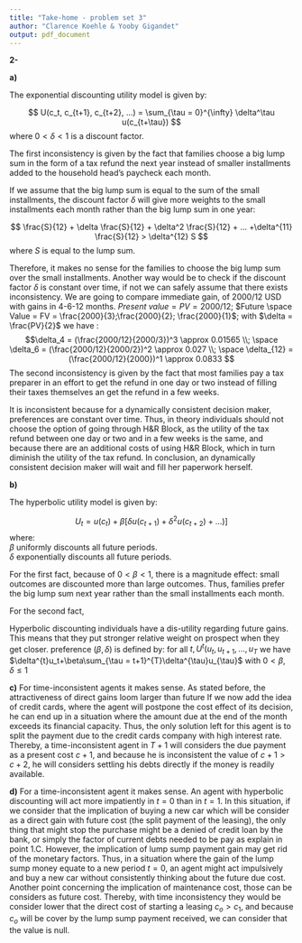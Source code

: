 ```yaml
---
title: "Take-home - problem set 3"
author: "Clarence Koehle & Yooby Gigandet"
output: pdf_document
---
```


**2-**

**a)**


The exponential discounting utility model is given by:

$$
U(c_t, c_{t+1}, c_{t+2}, ...) = \sum_{\tau = 0}^{\infty} \delta^\tau u(c_{t+\tau})
$$
where $0 < \delta < 1$ is a discount factor.

The first inconsistency is given by the fact that families choose a big lump sum in the form of a tax refund the next year instead of smaller installments added to the household head's paycheck each month. 

If we assume that the big lump sum is equal to the sum of the small installments, the discount factor $\delta$ will give more weights to the small installments each month rather than the big lump sum in one year:

$$
\frac{S}{12} + \delta \frac{S}{12} + \delta^2 \frac{S}{12} + ... +\delta^{11} \frac{S}{12} > \delta^{12} S
$$
where $S$ is equal to the lump sum.

Therefore, it makes no sense for the families to choose the big lump sum over the small installments.
Another way would be to check if the discount factor $\delta$ is constant over time, if not we can safely assume that there exists inconsistency. We are going to compare immediate gain, of 2000/12 USD with gains in 4-6-12 months.
$Present\ value = PV = 2000/12$; $Future \space Value = FV = \frac{2000}{3};\frac{2000}{2}; \frac{2000}{1}$;
with $\delta = \frac{PV}{2}$
we have :
$$\delta_4 = (\frac{2000/12}{2000/3})^3 \approx 0.01565 \\; \space \delta_6 = (\frac{2000/12}{2000/2})^2 \approx 0.027 \\; \space \delta_{12} = (\frac{2000/12}{2000})^1 \approx 0.0833  $$
The second inconsistency is given by the fact that most families pay a tax preparer in an effort to get the refund in one day or two instead of filling their taxes themselves an get the refund in a few weeks.

It is inconsistent because for a dynamically consistent decision maker, preferences are constant over time. Thus, in theory individuals should not choose the option of going through H&R Block, as the utility of the tax refund between one day or two and in a few weeks is the same, and because there are an additional costs of using H&R Block, which in turn diminish the utility of the tax refund. In conclusion, an dynamically consistent decision maker will wait and fill her paperwork herself.


**b)**

The hyperbolic utility model is given by:

$$
U_t = u(c_t) + \beta[\delta u(c_{t+1}) + \delta^2 u(c_{t+2})+ ...)]
$$
where:   
$\beta$ uniformly discounts all future periods.   
$\delta$ exponentially discounts all future periods.

For the first fact, because of $0 < \beta < 1$, there is a magnitude effect: small outcomes are discounted more than large outcomes. Thus, families prefer the big lump sum next year rather than the small installments each month.


For the second fact,

Hyperbolic discounting individuals have a dis-utility regarding future gains. This means that they put stronger relative weight on prospect when they get closer. 
preference $(\beta,\delta)$ is defined by:
for all $t, U^t(u_t, u_{t+1},...,u_T$
we have $\delta^{t}u_t+\beta\sum_{\tau = t+1}^{T}\delta^{\tau}u_{\tau}$
with $0 < \beta ,\delta \le1$

**c)**
For time-inconsistent agents it makes sense. As stated before, the attractiveness of direct gains loom larger than future If we now add the idea of credit cards, where the agent will postpone the cost effect of its decision, he can end up in a situation where the amount due at the end of the month exceeds its financial capacity. Thus, the only solution left for this agent is to split the payment due to the credit cards company with high interest rate. Thereby, a time-inconsistent agent in $T+1$ will considers the due payment as a present cost $c+1$, and because he is inconsistent the value of $c+1 > c+2$, he will considers settling his debts directly if the money is readily  available. 


**d)**
For a time-inconsistent agent it makes sense. An agent with hyperbolic discounting will act more impatiently in $t=0$ than in $t=1$.
In this situation, if we consider that the implication of buying a new car which will be consider as a direct gain with future cost (the split payment of the leasing), the only thing that might stop the purchase might be a denied of credit loan by the bank, or simply the factor of current debts needed to be pay as explain in point 1.C. However, the implication of  lump sump payment gain may get rid of the monetary factors. Thus, in a situation where the gain of the lump sump money equate to a new period $t=0$, an agent might act impulsively and buy a new car without consistently thinking about the future due cost. Another point concerning the implication of maintenance cost, those can be considers as future cost. Thereby, with time inconsistency they would be consider lower that the direct cost of starting a leasing $c_o > c_1$, and because $c_o$ will be cover by the lump sump payment received, we can consider that the value is null. 


